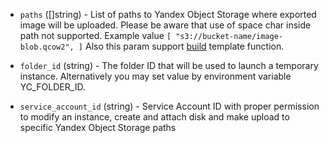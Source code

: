 <!-- Code generated from the comments of the Config struct in post-processor/yandex-export/post-processor.go; DO NOT EDIT MANUALLY -->

-   `paths` ([]string) - List of paths to Yandex Object Storage where exported image will be uploaded.
    Please be aware that use of space char inside path not supported.
    Example value `[
           "s3://bucket-name/image-blob.qcow2",
         ]`
    Also this param support [build](/docs/templates/engine) template function.
    
-   `folder_id` (string) - The folder ID that will be used to launch a temporary instance.
    Alternatively you may set value by environment variable YC_FOLDER_ID.
    
-   `service_account_id` (string) - Service Account ID with proper permission to modify an instance, create and attach disk and
    make upload to specific Yandex Object Storage paths
    